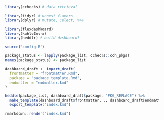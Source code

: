 ```r
library(cchecks) # data retrieval

library(tidyr) # unnest flavors
library(dplyr) # mutate, select, %>% 

library(flexdashboard) 
library(kableExtra) 
library(heddlr) # build dashboard!

source("config.R")
```

```r
package_status <- lapply(package_list, cchecks::cch_pkgs)
names(package_status) <- package_list
```

```r
dashboard_draft <- import_draft(
  frontmatter = "frontmatter.Rmd",
  package = "package_template.Rmd",
  endmatter = "endmatter.Rmd"
)

heddle(package_list, dashboard_draft$package, "PKG_REPLACE") %>% 
  make_template(dashboard_draft$frontmatter, ., dashboard_draft$endmatter) %>% 
  export_template("index.Rmd")

rmarkdown::render("index.Rmd")
```

